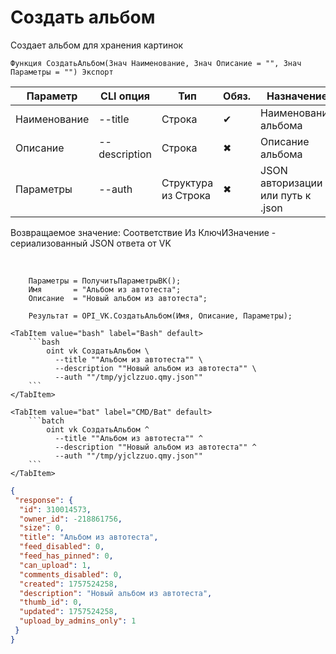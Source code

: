 ﻿---
sidebar_position: 5
description: Создать альбом и другие функции для работы с VK в Открытом пакете интеграций - бесплатной open-source библиотеке интеграций для 1С:Предприятие 8, OneScript и CLI
keywords: [1C, 1С, 1С:Предприятие, 1С:Предприятие 8.3, API, Интеграция, Сервисы, Обмен, OneScript, CLI, VK]
---


# Создать альбом
 Создает альбом для хранения картинок



`Функция СоздатьАльбом(Знач Наименование, Знач Описание = "", Знач Параметры = "") Экспорт`

  | Параметр | CLI опция | Тип | Обяз. | Назначение |
  |-|-|-|-|-|
  | Наименование | --title | Строка | &#x2714; | Наименование альбома |
  | Описание | --description | Строка | &#x2716; | Описание альбома |
  | Параметры | --auth | Структура из Строка | &#x2716; | JSON авторизации или путь к .json |

  
  Возвращаемое значение:   Соответствие Из КлючИЗначение - сериализованный JSON ответа от VK

<br/>




```bsl title="Пример использования для 1С:Предприятие/OneScript"
    Параметры = ПолучитьПараметрыВК();
    Имя       = "Альбом из автотеста";
    Описание  = "Новый альбом из автотеста";

    Результат = OPI_VK.СоздатьАльбом(Имя, Описание, Параметры);
```
    

 <Tabs>
  
    <TabItem value="bash" label="Bash" default>
        ```bash
            oint vk СоздатьАльбом \
              --title ""Альбом из автотеста"" \
              --description ""Новый альбом из автотеста"" \
              --auth ""/tmp/yjclzzuo.qmy.json""
        ```
    </TabItem>
  
    <TabItem value="bat" label="CMD/Bat" default>
        ```batch
            oint vk СоздатьАльбом ^
              --title ""Альбом из автотеста"" ^
              --description ""Новый альбом из автотеста"" ^
              --auth ""/tmp/yjclzzuo.qmy.json""
        ```
    </TabItem>
</Tabs>


```json title="Результат"
{
 "response": {
  "id": 310014573,
  "owner_id": -218861756,
  "size": 0,
  "title": "Альбом из автотеста",
  "feed_disabled": 0,
  "feed_has_pinned": 0,
  "can_upload": 1,
  "comments_disabled": 0,
  "created": 1757524258,
  "description": "Новый альбом из автотеста",
  "thumb_id": 0,
  "updated": 1757524258,
  "upload_by_admins_only": 1
 }
}
```
